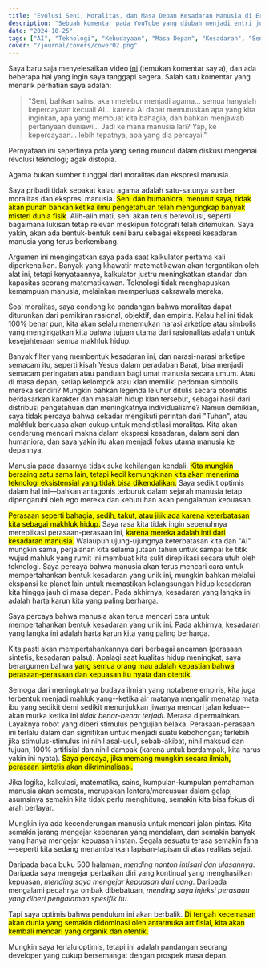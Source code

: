 ```yaml
---
title: "Evolusi Seni, Moralitas, dan Masa Depan Kesadaran Manusia di Era Teknologi Tinggi"
description: "Sebuah komentar pada YouTube yang diubah menjadi entri jurnal"
date: "2024-10-25"
tags: ["AI", "Teknologi", "Kebudayaan", "Masa Depan", "Kesadaran", "Seni", "Moralitas"]
cover: "/journal/covers/cover02.png"
---
```


Saya baru saja menyelesaikan video [ini](https://www.youtube.com/watch?v=Vncnbw0XfNk) (temukan komentar say     a), dan ada beberapa hal yang ingin saya tanggapi segera. Salah satu komentar yang menarik perhatian saya adalah:

>"Seni, bahkan sains, akan melebur menjadi agama... semua hanyalah kepercayaan kecuali AI... karena AI dapat memutuskan apa yang kita inginkan, apa yang membuat kita bahagia, dan bahkan menjawab pertanyaan duniawi... Jadi ke mana manusia lari? Yap, ke kepercayaan... lebih tepatnya, apa yang dia percayai."

Pernyataan ini sepertinya pola yang sering muncul dalam diskusi mengenai revolusi teknologi; agak distopia.

Agama bukan sumber tunggal dari moralitas dan ekspresi manusia. 

Saya pribadi tidak sepakat kalau agama adalah satu-satunya sumber moralitas dan ekspresi manusia. <mark>Seni dan humaniora, menurut saya, tidak akan punah bahkan ketika ilmu pengetahuan telah mengungkap banyak misteri dunia fisik</mark>. Alih-alih mati, seni akan terus berevolusi, seperti bagaimana lukisan tetap relevan meskipun fotografi telah ditemukan. Saya yakin, akan ada bentuk-bentuk seni baru sebagai ekspresi kesadaran manusia yang terus berkembang.

Argumen ini mengingatkan saya pada saat kalkulator pertama kali diperkenalkan. Banyak yang khawatir matematikawan akan tergantikan oleh alat ini, tetapi kenyataannya, kalkulator justru meningkatkan standar dan kapasitas seorang matematikawan. Teknologi tidak menghapuskan kemampuan manusia, melainkan memperluas cakrawala mereka.

Soal moralitas, saya condong ke pandangan bahwa moralitas dapat diturunkan dari pemikiran rasional, objektif, dan empiris. Kalau hal ini tidak 100% benar pun, kita akan selalu menemukan narasi arketipe atau simbolis yang mengingatkan kita bahwa tujuan utama dari rasionalitas adalah untuk kesejahteraan semua makhluk hidup. 

Banyak filter yang membentuk kesadaran ini, dan narasi-narasi arketipe semacam itu, seperti kisah Yesus dalam peradaban Barat, bisa menjadi semacam peringatan atau panduan bagi umat manusia secara umum. Atau di masa depan, setiap kelompok atau klan memiliki pedoman simbolis mereka sendiri? Mungkin bahkan legenda leluhur ditulis secara otomatis berdasarkan karakter dan masalah hidup klan tersebut, sebagai hasil dari distribusi pengetahuan dan meningkatnya individualisme? Namun demikian, saya tidak percaya bahwa sekadar mengikuti perintah dari "Tuhan", atau makhluk berkuasa akan cukup untuk mendistilasi moralitas. Kita akan cenderung mencari makna dalam ekspresi kesadaran, dalam seni dan humaniora, dan saya yakin itu akan menjadi fokus utama manusia ke depannya.

Manusia pada dasarnya tidak suka kehilangan kendali. <mark>Kita mungkin bersaing satu sama lain, tetapi kecil kemungkinan kita akan menerima teknologi eksistensial yang tidak bisa dikendalikan.</mark> Saya sedikit optimis dalam hal ini—bahkan antagonis terburuk dalam sejarah manusia tetap dipengaruhi oleh ego mereka dan kebutuhan akan pengalaman kepuasan.

<mark>Perasaan seperti bahagia, sedih, takut, atau jijik ada karena keterbatasan kita sebagai makhluk hidup.</mark> Saya rasa kita tidak ingin sepenuhnya mereplikasi perasaan-perasaan ini, <mark>karena mereka adalah inti dari kesadaran manusia.</mark> Walaupun ujung-ujungnya keterbatasan kita dan "AI" mungkin sama, perjalanan kita selama jutaan tahun untuk sampai ke titik wujud mahluk yang rumit ini membuat kita sulit direplikasi secara utuh oleh teknologi. Saya percaya bahwa manusia akan terus mencari cara untuk mempertahankan bentuk kesadaran yang unik ini, mungkin bahkan melalui ekspansi ke planet lain untuk memastikan kelangsungan hidup kesadaran kita hingga jauh di masa depan. Pada akhirnya, kesadaran yang langka ini adalah harta karun kita yang paling berharga.

Saya percaya bahwa manusia akan terus mencari cara untuk mempertahankan bentuk kesadaran yang unik ini. Pada akhirnya, kesadaran yang langka ini adalah harta karun kita yang paling berharga.

Kita pasti akan mempertahankannya dari berbagai ancaman (perasaan sintetis, kesadaran palsu). Apalagi saat kualitas hidup meningkat, saya berargumen bahwa <mark>yang semua orang mau adalah kepastian bahwa perasaan-perasaan dan kepuasan itu <mark>nyata dan otentik</mark></mark>. 

Semoga dari meningkatnya budaya ilmiah yang notabene empiris, kita juga terbentuk menjadi mahluk yang--ketika air matanya mengalir menatap mata ibu yang sedikit demi sedikit menunjukkan jiwanya mencari jalan keluar--akan murka ketika ini *tidak benar-benar terjadi*. Merasa dipermainkan. Layaknya robot yang diberi stimulus pengujian belaka. Perasaan-perasaan ini terlalu dalam dan signifikan untuk menjadi suatu kebohongan; terlebih jika stimulus-stimulus ini nihil asal-usul, sebab-akibat, nihil maksud dan tujuan, 100% artifisial dan nihil dampak (karena untuk berdampak, kita harus yakin ini nyata). <mark>Saya percaya, jika memang mungkin secara ilmiah, perasaan sintetis akan <mark>dikriminalisasi</mark>.</mark>

Jika logika, kalkulasi, matematika, sains, kumpulan-kumpulan pemahaman manusia akan semesta, merupakan lentera/mercusuar dalam gelap; asumsinya semakin kita tidak perlu menghitung, semakin kita bisa fokus di arah berlayar.

Mungkin iya ada kecenderungan manusia untuk mencari jalan pintas. Kita semakin jarang mengejar kebenaran yang mendalam, dan semakin banyak yang hanya mengejar kepuasan instan. Segala sesuatu terasa semakin fana—seperti kita sedang menambahkan lapisan-lapisan di atas realitas sejati. 

Daripada baca buku 500 halaman, *mending nonton intisari dan ulasannya*. Daripada saya mengejar perbaikan diri yang kontinual yang menghasilkan kepuasan, *mending saya mengejar kepuasan dari uang*. Daripada mengalami pecahnya ombak dibebatuan, *mending saya injeksi perasaan yang diberi pengalaman spesifik itu*.

Tapi saya optimis bahwa pendulum ini akan berbalik. <mark>Di tengah kecemasan akan dunia yang semakin didominasi oleh antarmuka artifisial, kita akan kembali mencari yang organik dan otentik.</mark>

Mungkin saya terlalu optimis, tetapi ini adalah pandangan seorang developer yang cukup bersemangat dengan prospek masa depan.